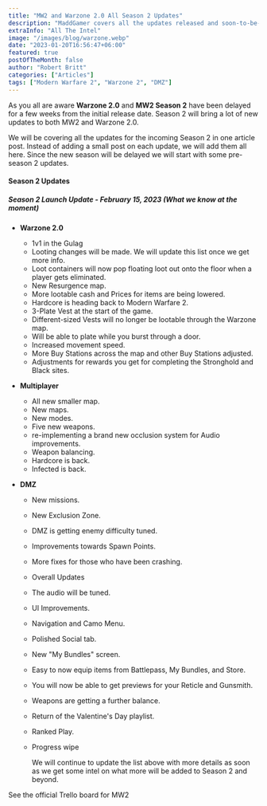 ```yaml
---
title: "MW2 and Warzone 2.0 All Season 2 Updates"
description: "MaddGamer covers all the updates released and soon-to-be-released updates in Season 2. Stay updated with Season 2 of the Call of Duty franchise."
extraInfo: "All The Intel"
image: "/images/blog/warzone.webp"
date: "2023-01-20T16:56:47+06:00"
featured: true
postOfTheMonth: false
author: "Robert Britt"
categories: ["Articles"]
tags: ["Modern Warfare 2", "Warzone 2", "DMZ"]
---
```


As you all are aware **Warzone 2.0** and **MW2 Season 2** have been delayed for a few weeks from the initial release date. Season 2 will bring a lot of new updates to both MW2 and Warzone 2.0.

We will be covering all the updates for the incoming Season 2 in one article post. Instead of adding a small post on each update, we will add them all here. Since the new season will be delayed we will start with some pre-season 2 updates.

#### Season 2 Updates

##### Season 2 Launch Update - February 15, 2023 (What we know at the moment)

- **Warzone 2.0**
  - 1v1 in the Gulag
  - Looting changes will be made. We will update this list once we get more info.
  - Loot containers will now pop floating loot out onto the floor when a player gets eliminated.
  - New Resurgence map.
  - More lootable cash and Prices for items are being lowered.
  - Hardcore is heading back to Modern Warfare 2.
  - 3-Plate Vest at the start of the game.
  - Different-sized Vests will no longer be lootable through the Warzone map.
  - Will be able to plate while you burst through a door.
  - Increased movement speed.
  - More Buy Stations across the map and other Buy Stations adjusted.
  - Adjustments for rewards you get for completing the Stronghold and Black sites.
- **Multiplayer**
  - All new smaller map.
  - New maps.
  - New modes.
  - Five new weapons.
  - re-implementing a brand new occlusion system for Audio improvements.
  - Weapon balancing.
  - Hardcore is back.
  - Infected is back.
- **DMZ**

  - New missions.
  - New Exclusion Zone.
  - DMZ is getting enemy difficulty tuned.
  - Improvements towards Spawn Points.
  - More fixes for those who have been crashing.
  - Overall Updates
  - The audio will be tuned.
  - UI Improvements.
  - Navigation and Camo Menu.
  - Polished Social tab.
  - New "My Bundles" screen.
  - Easy to now equip items from Battlepass, My Bundles, and Store.
  - You will now be able to get previews for your Reticle and Gunsmith.
  - Weapons are getting a further balance.
  - Return of the Valentine's Day playlist.
  - Ranked Play.
  - Progress wipe

    We will continue to update the list above with more details as soon as we get some intel on what more will be added to Season 2 and beyond.

See the official Trello board for MW2

